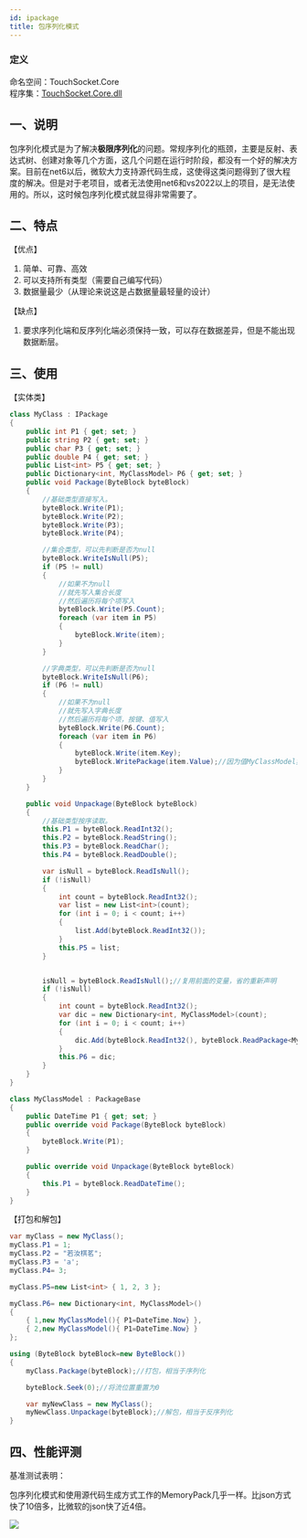 ```yaml
---
id: ipackage
title: 包序列化模式
---
```


### 定义

命名空间：TouchSocket.Core <br/>
程序集：[TouchSocket.Core.dll](https://www.nuget.org/packages/TouchSocket.Core)


## 一、说明
包序列化模式是为了解决**极限序列化**的问题。常规序列化的瓶颈，主要是反射、表达式树、创建对象等几个方面，这几个问题在运行时阶段，都没有一个好的解决方案。目前在net6以后，微软大力支持源代码生成，这使得这类问题得到了很大程度的解决。但是对于老项目，或者无法使用net6和vs2022以上的项目，是无法使用的。所以，这时候包序列化模式就显得非常需要了。

## 二、特点
【优点】

1. 简单、可靠、高效
2. 可以支持所有类型（需要自己编写代码）
3. 数据量最少（从理论来说这是占数据量最轻量的设计）

【缺点】

1. 要求序列化端和反序列化端必须保持一致，可以存在数据差异，但是不能出现数据断层。

## 三、使用
【实体类】
```csharp
class MyClass : IPackage
{
    public int P1 { get; set; }
    public string P2 { get; set; }
    public char P3 { get; set; }
    public double P4 { get; set; }
    public List<int> P5 { get; set; }
    public Dictionary<int, MyClassModel> P6 { get; set; }
    public void Package(ByteBlock byteBlock)
    {
        //基础类型直接写入。
        byteBlock.Write(P1);
        byteBlock.Write(P2);
        byteBlock.Write(P3);
        byteBlock.Write(P4);

        //集合类型，可以先判断是否为null
        byteBlock.WriteIsNull(P5);
        if (P5 != null)
        {
            //如果不为null
            //就先写入集合长度
            //然后遍历将每个项写入
            byteBlock.Write(P5.Count);
            foreach (var item in P5)
            {
                byteBlock.Write(item);
            }
        }

        //字典类型，可以先判断是否为null
        byteBlock.WriteIsNull(P6);
        if (P6 != null)
        {
            //如果不为null
            //就先写入字典长度
            //然后遍历将每个项，按键、值写入
            byteBlock.Write(P6.Count);
            foreach (var item in P6)
            {
                byteBlock.Write(item.Key);
                byteBlock.WritePackage(item.Value);//因为值MyClassModel实现了IPackage，所以可以直接写入
            }
        }
    }

    public void Unpackage(ByteBlock byteBlock)
    {
        //基础类型按序读取。
        this.P1 = byteBlock.ReadInt32();
        this.P2 = byteBlock.ReadString();
        this.P3 = byteBlock.ReadChar();
        this.P4 = byteBlock.ReadDouble();

        var isNull = byteBlock.ReadIsNull();
        if (!isNull)
        {
            int count = byteBlock.ReadInt32();
            var list = new List<int>(count);
            for (int i = 0; i < count; i++)
            {
                list.Add(byteBlock.ReadInt32());
            }
            this.P5 = list;
        }


        isNull = byteBlock.ReadIsNull();//复用前面的变量，省的重新声明
        if (!isNull)
        {
            int count = byteBlock.ReadInt32();
            var dic = new Dictionary<int, MyClassModel>(count);
            for (int i = 0; i < count; i++)
            {
                dic.Add(byteBlock.ReadInt32(), byteBlock.ReadPackage<MyClassModel>());
            }
            this.P6 = dic;
        }
    }
}

class MyClassModel : PackageBase
{
    public DateTime P1 { get; set; }
    public override void Package(ByteBlock byteBlock)
    {
        byteBlock.Write(P1);
    }

    public override void Unpackage(ByteBlock byteBlock)
    {
        this.P1 = byteBlock.ReadDateTime();
    }
}
```
【打包和解包】
```csharp
var myClass = new MyClass();
myClass.P1 = 1;
myClass.P2 = "若汝棋茗";
myClass.P3 = 'a';
myClass.P4= 3;

myClass.P5=new List<int> { 1, 2, 3 };

myClass.P6= new Dictionary<int, MyClassModel>() 
{
    { 1,new MyClassModel(){ P1=DateTime.Now} },
    { 2,new MyClassModel(){ P1=DateTime.Now} }
};

using (ByteBlock byteBlock=new ByteBlock())
{
    myClass.Package(byteBlock);//打包，相当于序列化

    byteBlock.Seek(0);//将流位置重置为0

    var myNewClass = new MyClass();
    myNewClass.Unpackage(byteBlock);//解包，相当于反序列化
}
```

## 四、性能评测

基准测试表明：

包序列化模式和使用源代码生成方式工作的MemoryPack几乎一样。比json方式快了10倍多，比微软的json快了近4倍。

![](../static/img/docs/ipackage-1.png)
